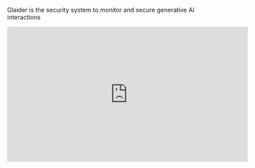 Glaider is the security system to monitor and secure generative AI interactions


<iframe 
  width="560" 
  height="315" 
  src="https://youtu.be/ldhTuIZp0fs?list=TLGGbLvTQ5fOfoQxMDA5MjAyNA" 
  title="Introduction to Glaider" 
  frameborder="0" 
  allow="accelerometer; autoplay; clipboard-write; encrypted-media; gyroscope; picture-in-picture" 
  allowfullscreen
></iframe>

